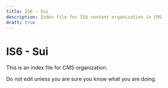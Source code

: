 ```yaml
---
title: IS6 - Sui
description: Index file for IS6 content organization in CMS
draft: true
---
```


# IS6 - Sui

This is an index file for CMS organization.

Do not edit unless you are sure you know what you are doing.

